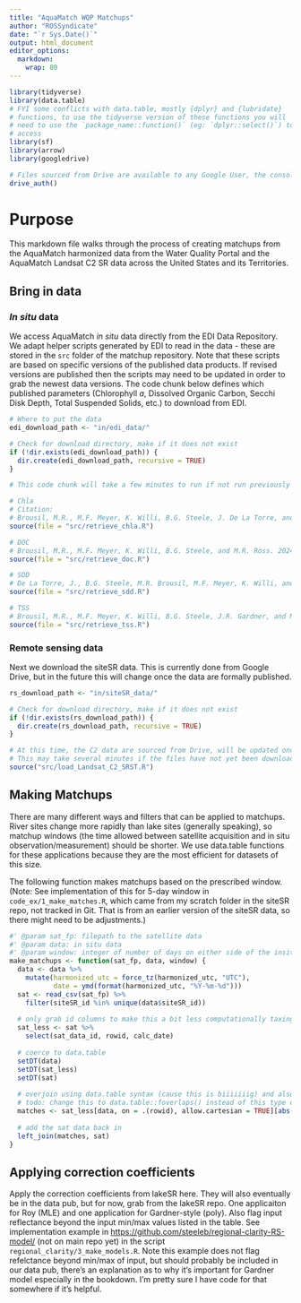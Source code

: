 ```yaml
---
title: "AquaMatch WQP Matchups"
author: "ROSSyndicate"
date: "`r Sys.Date()`"
output: html_document
editor_options: 
  markdown: 
    wrap: 80
---
```


```r
library(tidyverse) 
library(data.table)
# FYI some conflicts with data.table, mostly {dplyr} and {lubridate} 
# functions, to use the tidyverse version of these functions you will 
# need to use the `package_name::function()` (eg: `dplyr::select()`) to
# access
library(sf)
library(arrow)
library(googledrive)

# Files sourced from Drive are available to any Google User, the console will walk through authentication steps.
drive_auth()
```

# Purpose

This markdown file walks through the process of creating matchups from the
AquaMatch harmonized data from the Water Quality Portal and the AquaMatch Landsat C2 SR data across the United States and its Territories.

## Bring in data

### *In situ* data
We access AquaMatch *in situ* data directly from the EDI Data Repository. We adapt helper scripts generated by EDI to read in the data - these are stored in the `src` folder of the matchup repository. Note that these scripts are based on specific versions of the published data products. If revised versions are published then the scripts may need to be updated in order to grab the newest data versions. The code chunk below defines which published parameters (Chlorophyll *a*, Dissolved Organic Carbon, Secchi Disk Depth, Total Suspended Solids, etc.) to download from EDI.

```r
# Where to put the data
edi_download_path <- "in/edi_data/"

# Check for download directory, make if it does not exist
if (!dir.exists(edi_download_path)) {
  dir.create(edi_download_path, recursive = TRUE)
}

# This code chunk will take a few minutes to run if not run previously

# Chla
# Citation: 
# Brousil, M.R., M.F. Meyer, K. Willi, B.G. Steele, J. De La Torre, and M.R. Ross. 2024. AquaMatch Chlorophyll a Data from Water Quality Portal: ~1970-2024 ver 2. Environmental Data Initiative. https://doi.org/10.6073/pasta/2f750544112e5408928dd9a61e6ace30 (Accessed 2025-09-17).
source(file = "src/retrieve_chla.R")

# DOC
# Brousil, M.R., M.F. Meyer, K. Willi, B.G. Steele, and M.R. Ross. 2024. AquaMatch Dissolved Organic Carbon Data from Water Quality Portal: ~1970-2024 ver 1. Environmental Data Initiative. https://doi.org/10.6073/pasta/31d271897f074da990a4f25108ff2a40 (Accessed 2025-09-17).
source(file = "src/retrieve_doc.R")

# SDD
# De La Torre, J., B.G. Steele, M.R. Brousil, M.F. Meyer, K. Willi, and M.R. Ross. 2025. AquaMatch Secchi Disk Depth Data from Water Quality Portal: ~1970-2024 ver 1. Environmental Data Initiative. https://doi.org/10.6073/pasta/542a305e8484ae5abc33881bd7761308 (Accessed 2025-09-17).
source(file = "src/retrieve_sdd.R")

# TSS
# Brousil, M.R., M.F. Meyer, K. Willi, B.G. Steele, J.R. Gardner, and M.R. Ross. 2025. AquaMatch Total Suspended Solids from Water Quality Portal ~1970-2025 ver 2. Environmental Data Initiative. https://doi.org/10.6073/pasta/6cde7f8613ef5e7e2bef3a19160e02ea (Accessed 2025-09-17).
source(file = "src/retrieve_tss.R")
```

### Remote sensing data
Next we download the siteSR data. This is currently done from Google Drive, but in the future this will change once the data are formally published.
```r
rs_download_path <- "in/siteSR_data/"

# Check for download directory, make if it does not exist
if (!dir.exists(rs_download_path)) {
  dir.create(rs_download_path, recursive = TRUE)
}

# At this time, the C2 data are sourced from Drive, will be updated once the pub is out
# This may take several minutes if the files have not yet been downloaded.
source("src/load_Landsat_C2_SRST.R")
```


## Making Matchups

There are many different ways and filters that can be applied to matchups. River
sites change more rapidly than lake sites (generally speaking), so matchup
windows (the time allowed between satellite acquisition and in situ
observation/measurement) should be shorter. We use data.table functions for
these applications because they are the most efficient for datasets of this
size.

The following function makes matchups based on the prescribed window. (Note: See
implementation of this for 5-day window in `code_ex/1_make_matches.R`, which
came from my scratch folder in the siteSR repo, not tracked in Git. That is from
an earlier version of the siteSR data, so there might need to be adjustments.)

```r
#' @param sat_fp: filepath to the satellite data
#' @param data: in situ data 
#' @param window: integer of number of days on either side of the insitu measuerment
make_matchups <- function(sat_fp, data, window) {
  data <- data %>% 
    mutate(harmonized_utc = force_tz(harmonized_utc, "UTC"),
           date = ymd(format(harmonized_utc, "%Y-%m-%d")))
  sat <- read_csv(sat_fp) %>% 
    filter(siteSR_id %in% unique(data$siteSR_id))
  
  # only grab id columns to make this a bit less computationally taxing
  sat_less <- sat %>% 
    select(sat_data_id, rowid, calc_date) 
  
  # coerce to data.table
  setDT(data)
  setDT(sat_less)
  setDT(sat)
  
  # overjoin using data.table syntax (cause this is biiiiiiig) and also filter in one step (also because of size)
  # todo: change this to data.table::foverlaps() instead of this type of data.table join
  matches <- sat_less[data, on = .(rowid), allow.cartesian = TRUE][abs(as.integer(difftime(date, calc_date, units = "days"))) <= window]
  
  # add the sat data back in
  left_join(matches, sat)
}

```

## Applying correction coefficients

Apply the correction coefficients from lakeSR here. They will also eventually be
in the data pub, but for now, grab from the lakeSR repo. One applicaiton for Roy
(MLE) and one application for Gardner-style (poly). Also flag input reflectance
beyond the input min/max values listed in the table. See implementation example
in <https://github.com/steeleb/regional-clarity-RS-model/> (not on main repo
yet) in the script `regional_clarity/3_make_models.R`. Note this example does
not flag refelctance beyond min/max of input, but should probably be included in
our data pub, there's an explanation as to why it's important for Gardner model
especially in the bookdown. I'm pretty sure I have code for that somewhere if
it's helpful.
